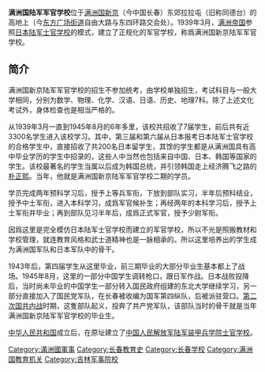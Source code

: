{{unreferenced|time=2017-02-26T06:12:48+00:00}}
'''满洲国陆军军官学校'''位于[[满洲国|满洲国]][[长春市|新京]]（今中国长春）东郊拉拉屯（旧称同德台）的高地上（今[[东方广场街道|东方广场街道]]自由大路与东四环路交会处）。1939年3月，[[满洲国|满洲帝国]]参照[[日本陆军士官学校|日本陆军士官学校]]的模式，建立了正规化的军官学校，称爲满洲国新京陆军军官学校。

==简介==
满洲国新京陆军军官学校的招生不参加统考，由学校单独招生，考试科目与一般大学相同，分别为数学、物理、化学、汉语、日语、历史、地理7科。除了上述文化考试外，身体检查也是相当严格的。

从1939年3月一直到1945年8月的6年多里，该校共招收了7届学生，前后共有近3300名学生进入该校学习。其中，第三届和第六届从日本报考日本陆军士官学校的合格学生中，直接招收了共200名日本留学生，其馀的学生都是从满洲国具有高中毕业学历的学生中招录的，这些人中当然也包括来自中国、日本、韩国等国家的学生。该校最著名的学生当属以后成为韩国总统，并引领韩国走上经济腾飞之路的[[朴正熙|朴正熙]]。当年，他就是满洲国新京陆军军官学校二期的学员。

学员完成两年预科学习后，授予上等兵军衔，下放到部队实习，半年后预科结业，授予中士军衔，进入本科学习，成爲军官候补生；再经两年的本科学习后，授予上士军衔并毕业；再到部队见习半年后，成爲正式军官，授予少尉军衔。

因爲这里是完全模仿日本陆军士官学校而建立的军官学校，所以不光是照搬教材和学校管理，就连教育风格和武士道精神也是一脉相承的。所以这里培养出的学生成为满洲国军队和日本军队中的骨干。

1943年后，第四届学生从这里毕业，前三期毕业的大部分毕业生基本都上了战场。1945年8月，这里的一部分中国学生调转枪口，跟日军作战。日本战败投降后，当时尚未毕业的中国学生一部分转入国民政府组建的东北大学继续学习，另一部分直接加入了国民党军队，在长春被收编为国军第四纵队，后被派驻营口。[[第二次国共内战|第二次国共内战]]时期，这隻部队起义，投奔了共产党军队，该部队当时的骨干就是当年满洲国新京陆军军官学校的毕业生。

[[中华人民共和国|中华人民共和国]]成立后，在原址建立了[[中国人民解放军陆军装甲兵学院士官学校|中国人民解放军陆军装甲兵学院士官学校]]。

[[Category:滿洲國軍事|Category:滿洲國軍事]]
[[Category:长春教育史|Category:长春教育史]]
[[Category:长春学校|Category:长春学校]]
[[Category:满洲国教育机关|Category:满洲国教育机关]]
[[Category:吉林军事院校|Category:吉林军事院校]]